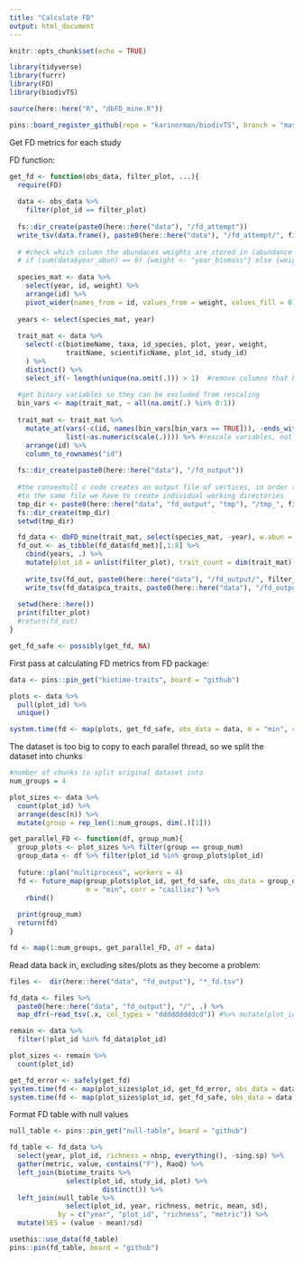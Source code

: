 ```yaml
---
title: "Calculate FD"
output: html_document
---
```


```r
knitr::opts_chunk$set(echo = TRUE)
```

```r
library(tidyverse)
library(furrr)
library(FD)
library(biodivTS)

source(here::here("R", "dbFD_mine.R"))

pins::board_register_github(repo = "karinorman/biodivTS", branch = "master")
```


Get FD metrics for each study 

FD function:
```r
get_fd <- function(obs_data, filter_plot, ...){
  require(FD)
  
  data <- obs_data %>%
    filter(plot_id == filter_plot)
  
  fs::dir_create(paste0(here::here("data"), "/fd_attempt"))
  write_tsv(data.frame(), paste0(here::here("data"), "/fd_attempt/", filter_plot, ".tsv"))
  
  # #check which column the abundaces weights are stored in (abundance or biomass)
  # if (sum(data$year_abun) == 0) {weight <- "year_biomass"} else {weight <- "year_abun"}
  
  species_mat <- data %>%
    select(year, id, weight) %>%
    arrange(id) %>%
    pivot_wider(names_from = id, values_from = weight, values_fill = 0)
  
  years <- select(species_mat, year)
  
  trait_mat <- data %>%
    select(-c(biotimeName, taxa, id_species, plot, year, weight, 
              traitName, scientificName, plot_id, study_id)
    ) %>%
    distinct() %>%
    select_if(~ length(unique(na.omit(.))) > 1)  #remove columns that have the same value for all columns
  
  #get binary variables so they can be excluded from rescaling 
  bin_vars <- map(trait_mat, ~ all(na.omit(.) %in% 0:1))
    
  trait_mat <- trait_mat %>%
    mutate_at(vars(-c(id, names(bin_vars[bin_vars == TRUE])), -ends_with("5cat")), 
              list(~as.numeric(scale(.)))) %>% #rescale variables, not binary or categorical
    arrange(id) %>%
    column_to_rownames("id")
  
  fs::dir_create(paste0(here::here("data"), "/fd_output"))
  
  #the convexhull c code creates an output file of vertices, in order to not have multiple threads writing
  #to the same file we have to create individual working directories
  tmp_dir <- paste0(here::here("data", "fd_output", "tmp"), "/tmp_", filter_plot)
  fs::dir_create(tmp_dir)
  setwd(tmp_dir)

  fd_data <- dbFD_mine(trait_mat, select(species_mat, -year), w.abun = TRUE, ...)
  fd_out <- as_tibble(fd_data$fd_met)[,1:8] %>%
    cbind(years, .) %>%
    mutate(plot_id = unlist(filter_plot), trait_count = dim(trait_mat)[2])
  
    write_tsv(fd_out, paste0(here::here("data"), "/fd_output/", filter_plot, "_fd.tsv"))
    write_tsv(fd_data$pca_traits, paste0(here::here("data"), "/fd_output/", filter_plot, "_traits.tsv"))
  
  setwd(here::here())
  print(filter_plot)
  #return(fd_out)
}

get_fd_safe <- possibly(get_fd, NA)
```

First pass at calculating FD metrics from FD package:
```r
data <- pins::pin_get("biotime-traits", board = "github")

plots <- data %>%
  pull(plot_id) %>%
  unique()

system.time(fd <- map(plots, get_fd_safe, obs_data = data, m = "min", corr = "cailliez"))
```

The dataset is too big to copy to each parallel thread, so we split the dataset into chunks 
```r
#number of chunks to split original dataset into 
num_groups = 4

plot_sizes <- data %>%
  count(plot_id) %>%
  arrange(desc(n)) %>%
  mutate(group = rep_len(1:num_groups, dim(.)[1]))

get_parallel_FD <- function(df, group_num){
  group_plots <- plot_sizes %>% filter(group == group_num)
  group_data <- df %>% filter(plot_id %in% group_plots$plot_id)
  
  future::plan("multiprocess", workers = 4)
  fd <- future_map(group_plots$plot_id, get_fd_safe, obs_data = group_data, 
                   m = "min", corr = "cailliez") %>%
    rbind()
  
  print(group_num)
  return(fd)
}

fd <- map(1:num_groups, get_parallel_FD, df = data)
```

Read data back in, excluding sites/plots as they become a problem:
```r
files <-  dir(here::here("data", "fd_output"), "*_fd.tsv")

fd_data <- files %>%
  paste0(here::here("data", "fd_output"), "/", .) %>%
  map_dfr(~read_tsv(.x, col_types = "dddddddddcd")) #%>% mutate(plot_id = as.character(plot_id)))

remain <- data %>%
  filter(!plot_id %in% fd_data$plot_id)

plot_sizes <- remain %>%
  count(plot_id) 

get_fd_error <- safely(get_fd)
system.time(fd <- map(plot_sizes$plot_id, get_fd_error, obs_data = data, m = "min", corr = "cailliez"))
system.time(fd <- map(plot_sizes$plot_id, get_fd_safe, obs_data = data,  m = "min", corr = "cailliez"))
```

Format FD table with null values
```r
null_table <- pins::pin_get("null-table", board = "github")

fd_table <- fd_data %>% 
  select(year, plot_id, richness = nbsp, everything(), -sing.sp) %>%
  gather(metric, value, contains("F"), RaoQ) %>%
  left_join(biotime_traits %>% 
              select(plot_id, study_id, plot) %>%
                       distinct()) %>%
  left_join(null_table %>%
              select(plot_id, year, richness, metric, mean, sd), 
            by = c("year", "plot_id", "richness", "metric")) %>%
  mutate(SES = (value - mean)/sd)

usethis::use_data(fd_table)
pins::pin(fd_table, board = "github")
```
